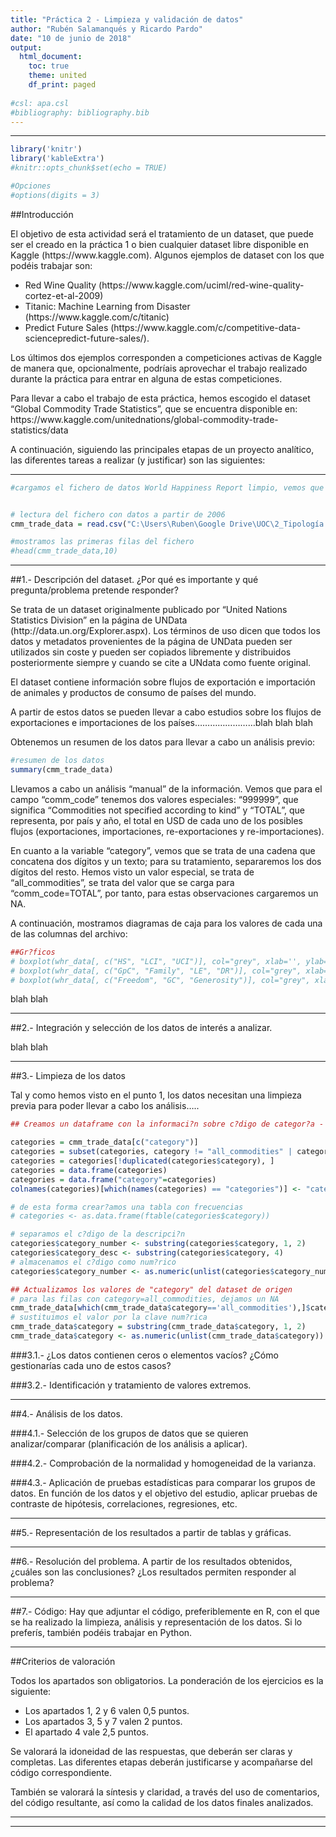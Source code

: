 ---
title: "Práctica 2 - Limpieza y validación de datos"
author: "Rubén Salamanqués y Ricardo Pardo"
date: "10 de junio de 2018"
output:
  html_document:
    toc: true
    theme: united
    df_print: paged
    
#csl: apa.csl
#bibliography: bibliography.bib    
---
- - -

```{r setup, include=FALSE}
library('knitr')
library('kableExtra')
#knitr::opts_chunk$set(echo = TRUE)

#Opciones
#options(digits = 3)
```
##Introducción

El objetivo de esta actividad será el tratamiento de un dataset, que puede ser el creado en la práctica 1 o bien cualquier dataset libre disponible en Kaggle (https://www.kaggle.com). Algunos ejemplos de dataset con los que podéis trabajar son:

* Red Wine Quality (https://www.kaggle.com/uciml/red-wine-quality-cortez-et-al-2009)
* Titanic: Machine Learning from Disaster (https://www.kaggle.com/c/titanic)
* Predict Future Sales (https://www.kaggle.com/c/competitive-data-sciencepredict-future-sales/).

Los últimos dos ejemplos corresponden a competiciones activas de Kaggle de manera que, opcionalmente, podríais aprovechar el trabajo realizado durante la práctica para entrar en alguna de estas competiciones.

Para llevar a cabo el trabajo de esta práctica, hemos escogido el dataset "Global Commodity Trade Statistics", que se encuentra disponible en: https://www.kaggle.com/unitednations/global-commodity-trade-statistics/data


A continuación, siguiendo las principales etapas de un proyecto analítico, las diferentes tareas a realizar (y justificar) son las siguientes:


- - -

```{r, include=FALSE, results='hold'}
#cargamos el fichero de datos World Happiness Report limpio, vemos que los separadores son comas y que tiene cabecera


# lectura del fichero con datos a partir de 2006
cmm_trade_data = read.csv("C:\Users\Ruben\Google Drive\UOC\2_Tipología y Ciclo de Vida de los Datos\Prácticas\Práctica2\commodity_trade_statistics_data_2006.csv", head=TRUE, sep = ",")

#mostramos las primeras filas del fichero
#head(cmm_trade_data,10)
```

- - -

##1.- Descripción del dataset. ¿Por qué es importante y qué pregunta/problema pretende responder?

Se trata de un dataset originalmente publicado por "United Nations Statistics Division" en la página de UNData (http://data.un.org/Explorer.aspx). Los términos de uso dicen que todos los datos y metadatos provenientes de la página de UNData pueden ser utilizados sin coste y pueden ser copiados libremente y distribuidos posteriormente siempre y cuando se cite a UNdata como fuente original.

El dataset contiene información sobre flujos de exportación e importación de animales y productos de consumo de países del mundo.


A partir de estos datos se pueden llevar a cabo estudios sobre los flujos de exportaciones e importaciones de los países........................blah blah blah 


Obtenemos un resumen de los datos para llevar a cabo un análisis previo:
```{r, include=TRUE, echo=FALSE, results='hold'}
#resumen de los datos
summary(cmm_trade_data)
```

Llevamos a cabo un análisis "manual" de la información. Vemos que para el campo "comm_code" tenemos dos valores especiales: "999999", que significa "Commodities not specified according to kind" y "TOTAL", que representa, por país y año, el total en USD de cada uno de los posibles flujos (exportaciones, importaciones, re-exportaciones y re-importaciones).

En cuanto a la variable "category", vemos que se trata de una cadena que concatena dos dígitos y un texto; para su tratamiento, separaremos los dos dígitos del resto. Hemos visto un valor especial, se trata de "all_commodities", se trata del valor que se carga para "comm_code=TOTAL", por tanto, para estas observaciones cargaremos un NA.



A continuación, mostramos diagramas de caja para los valores de cada una de las columnas del archivo:
```{r, include=TRUE, echo=FALSE, results='hold'}
##Gr?ficos
# boxplot(whr_data[, c("HS", "LCI", "UCI")], col="grey", xlab='', ylab='', horizontal=TRUE)
# boxplot(whr_data[, c("GpC", "Family", "LE", "DR")], col="grey", xlab='', ylab='', horizontal=TRUE)
# boxplot(whr_data[, c("Freedom", "GC", "Generosity")], col="grey", xlab='', ylab='', horizontal=TRUE)
```


blah blah

- - -

##2.- Integración y selección de los datos de interés a analizar.

blah blah

- - -

##3.- Limpieza de los datos

Tal y como hemos visto en el punto 1, los datos necesitan una limpieza previa para poder llevar a cabo los análisis.....



```{r, include=TRUE, echo=FALSE, results='hold'}
## Creamos un dataframe con la informaci?n sobre c?digo de categor?a - descripci?n

categories = cmm_trade_data[c("category")]
categories = subset(categories, category != "all_commodities" | category == "NA")
categories = categories[!duplicated(categories$category), ]
categories = data.frame(categories)
categories = data.frame("category"=categories)
colnames(categories)[which(names(categories) == "categories")] <- "category"

# de esta forma crear?amos una tabla con frecuencias
# categories <- as.data.frame(ftable(categories$category))

# separamos el c?digo de la descripci?n
categories$category_number <- substring(categories$category, 1, 2)
categories$category_desc <- substring(categories$category, 4)
# almacenamos el c?digo como num?rico
categories$category_number <- as.numeric(unlist(categories$category_number))

## Actualizamos los valores de "category" del dataset de origen
# para las filas con category=all_commodities, dejamos un NA
cmm_trade_data[which(cmm_trade_data$category=='all_commodities'),]$category <- "NA"
# sustituimos el valor por la clave num?rica
cmm_trade_data$category = substring(cmm_trade_data$category, 1, 2)
cmm_trade_data$category <- as.numeric(unlist(cmm_trade_data$category))

```



###3.1.- ¿Los datos contienen ceros o elementos vacíos? ¿Cómo gestionarías cada uno de estos casos?



###3.2.- Identificación y tratamiento de valores extremos.

- - -

##4.- Análisis de los datos.

###4.1.- Selección de los grupos de datos que se quieren analizar/comparar (planificación de los análisis a aplicar).

###4.2.- Comprobación de la normalidad y homogeneidad de la varianza.

###4.3.- Aplicación de pruebas estadísticas para comparar los grupos de datos. En función de los datos y el objetivo del estudio, aplicar pruebas de contraste de hipótesis, correlaciones, regresiones, etc.

- - -

##5.- Representación de los resultados a partir de tablas y gráficas.

- - -

##6.- Resolución del problema. A partir de los resultados obtenidos, ¿cuáles son las conclusiones? ¿Los resultados permiten responder al problema?

- - -

##7.- Código: Hay que adjuntar el código, preferiblemente en R, con el que se ha realizado la limpieza, análisis y representación de los datos. Si lo preferís, también podéis trabajar en Python.

- - -

##Criterios de valoración

Todos los apartados son obligatorios. La ponderación de los ejercicios es la siguiente:

* Los apartados 1, 2 y 6 valen 0,5 puntos.
* Los apartados 3, 5 y 7 valen 2 puntos.
* El apartado 4 vale 2,5 puntos.

Se valorará la idoneidad de las respuestas, que deberán ser claras y completas. Las
diferentes etapas deberán justificarse y acompañarse del código correspondiente.

También se valorará la síntesis y claridad, a través del uso de comentarios, del código
resultante, así como la calidad de los datos finales analizados.

- - -
- - -
